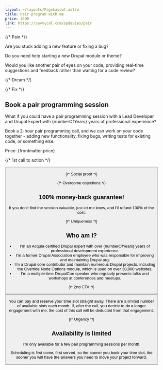 ```yaml
---
layout: ~/layouts/PageLayout.astro
title: Pair program with me
price: £499
link: https://savvycal.com/opdavies/pair
---
```



{/* Pain */}

Are you stuck adding a new feature or fixing a bug?

Do you need help starting a new Drupal module or theme?

Would you like another pair of eyes on your code, providing real-time suggestions and feedback rather than waiting for a code review?

{/* Dream */}

{/* Fix */}

## Book a pair programming session

What if you could have a pair programming session with a Lead Developer and Drupal Expert with {numberOfYears} years of professional experience?

Book a 2-hour pair programming call, and we can work on your code together - adding new functionality, fixing bugs, writing tests for existing code, or something else.

Price: {frontmatter.price}

{/* 1st call to action */}

<Button href={frontmatter.link} text="Book your session now" />

{/* Social proof */}

<Testimonials />

{/* Overcome objections */}

## 100% money-back guarantee!

If you don't find the session valuable, just let me know, and I'll refund 100% of the cost.

{/* Uniqueness */}

## Who am I?

- I'm an Acquia-certified Drupal expert with over {numberOfYears} years of professional development experience.
- I'm a former Drupal Association employee who was responsible for improving and maintaining Drupal.org.
- I'm a Drupal core contributor and maintain numerous Drupal projects, including the Override Node Options module, which is used on over 38,000 websites.
- I'm a multiple-time DrupalCon speaker who regularly presents talks and workshops at conferences and meetups.

{/* 2nd CTA */}

<Callout title="Ready to book your session?">
  <Button href={frontmatter.link} text={`Book your session now for ${frontmatter.price}`} />

  <p class="mb-0">You can pay and reserve your time slot straight away. There are a limited number of available slots each month. If, after the call, you decide to do a longer engagement with me, the cost of this call will be deducted from that engagement.</p>
</Callout>

{/* Urgency */}

## Availability is limited

I’m only available for a few pair programming sessions per month.

Scheduling is first come, first served, so the sooner you book your time slot, the sooner you will have the answers you need to move your project forward.
